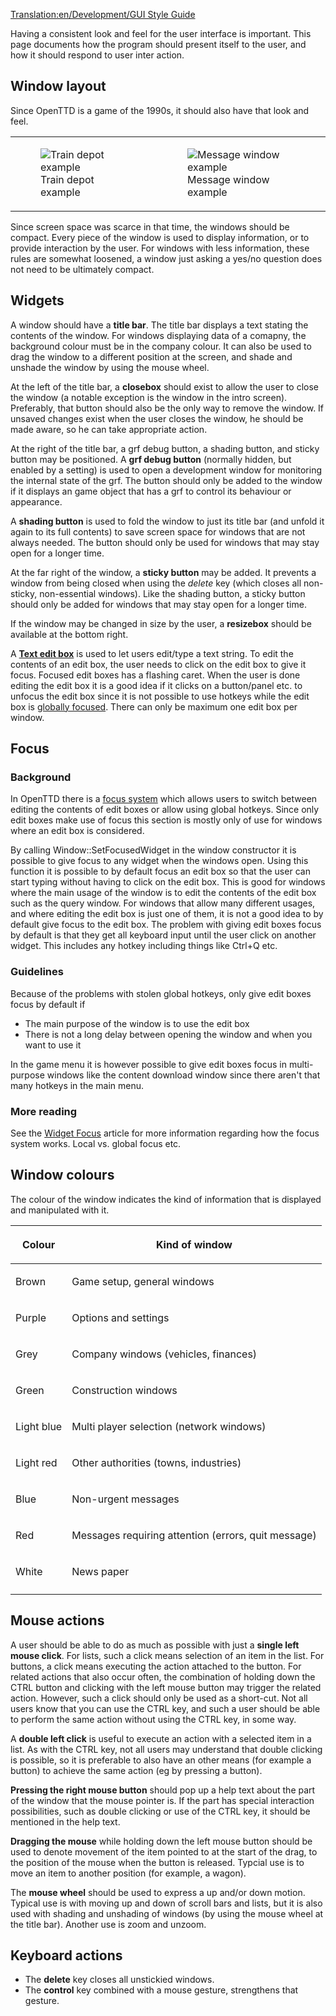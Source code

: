 [[Translation:en/Development/GUI Style Guide]]
{{en/Incomplete}}

Having a consistent look and feel for the user interface is important.
This page documents how the program should present itself to the user, and how it should respond to user inter action.

== Window layout ==
Since OpenTTD is a game of the 1990s, it should also have that look and feel.

{|
| [[File:en/Development/Train depot example.png|frame|Train depot example]] || [[File:en/Development/Manufacturer offer.png|frame|Message window example]]
|}

Since screen space was scarce in that time, the windows should be compact. Every piece of the window is used to display information, or to provide
interaction by the user. For windows with less information, these rules are somewhat loosened, a window just asking a yes/no question does not need to be ultimately compact.

== Widgets ==
A window should have a '''title bar'''. The title bar displays a text stating the contents of the window. For windows displaying data of a comapny, the background colour must be in the company colour. It can also be used to drag the window to a different position at the screen, and shade and unshade the window by using the mouse wheel.

At the left of the title bar, a '''closebox''' should exist to allow the user to close the window (a notable exception is the window in the intro screen). Preferably, that button should also be the only way to remove the window. If unsaved changes exist when the user closes the window, he should be made aware, so he can take appropriate action.

At the right of the title bar, a grf debug button, a shading button, and sticky button may be positioned.
A '''grf debug button''' (normally hidden, but enabled by a setting) is used to open a development window for monitoring the internal state of the grf. The button should only be added to the window if it displays an game object that has a grf to control its behaviour or appearance.

A '''shading button''' is used to fold the window to just its title bar (and unfold it again to its full contents) to save screen space for windows that are not always needed. The button should only be used for windows that may stay open for a longer time.

At the far right of the window, a '''sticky button''' may be added. It prevents a window from being closed when using the ''delete'' key (which closes all non-sticky, non-essential windows). Like the shading button, a sticky button should only be added for windows that may stay open for a longer time.

If the window may be changed in size by the user, a '''resizebox''' should be available at the bottom right.

A '''[[en/Archive/Source/OpenTTDDevBlackBook/Window/TextEdit|Text edit box]]''' is used to let users edit/type a text string. To edit the contents of an edit box, the user needs to click on the edit box to give it focus. Focused edit boxes has a flashing caret. When the user is done editing the edit box it is a good idea if it clicks on a button/panel etc. to unfocus the edit box since it is not possible to use hotkeys while the edit box is [[en/Archive/Source/OpenTTDDevBlackBook/Window/WidgetFocus#focus-levels|globally focused]]. There can only be maximum one edit box per window.

{{en/Todo|panels, buttons}}

== Focus ==
=== Background ===
In OpenTTD there is a [[en/Archive/Source/OpenTTDDevBlackBook/Window/WidgetFocus|focus system]] which allows users to switch between editing the contents of edit boxes or allow using global hotkeys. Since only edit boxes make use of focus this section is mostly only of use for windows where an edit box is considered.

By calling Window::SetFocusedWidget in the window constructor it is possible to give focus to any widget when the windows open. Using this function it is possible to by default focus an edit box so that the user can start typing without having to click on the edit box. This is good for windows where the main usage of the window is to edit the contents of the edit box such as the query window. For windows that allow many different usages, and where editing the edit box is just one of them, it is not a good idea to by default give focus to the edit box. The problem with giving edit boxes focus by default is that they get all keyboard input until the user click on another widget. This includes any hotkey including things like Ctrl+Q etc. 

=== Guidelines ===
Because of the problems with stolen global hotkeys, only give edit boxes focus by default if
* The main purpose of the window is to use the edit box
* There is not a long delay between opening the window and when you want to use it

In the game menu it is however possible to give edit boxes focus in multi-purpose windows like the content download window since there aren't that many hotkeys in the main menu.

=== More reading ===
See the [[en/Archive/Source/OpenTTDDevBlackBook/Window/WidgetFocus|Widget Focus]] article for more information regarding how the focus system works. Local vs. global focus etc.

== Window colours ==
The colour of the window indicates the kind of information that is displayed and manipulated with it.

{| class="wikitable" border="1" style="margin: 1em auto 1em auto"
|-
! Colour     !! Kind of window
|-
| Brown      || Game setup, general windows
|-
| Purple     || Options and settings
|-
| Grey       || Company windows (vehicles, finances)
|-
| Green      || Construction windows
|-
| Light blue || Multi player selection (network windows)
|-
| Light red  || Other authorities (towns, industries)
|-
| Blue       || Non-urgent messages
|-
| Red        || Messages requiring attention (errors, quit message)
|-
| White      || News paper
|-
|}

== Mouse actions ==
A user should be able to do as much as possible with just a '''single left mouse click'''. For lists, such a click means selection of an item in the
list. For buttons, a click means executing the action attached to the button. For related actions that also occur often, the combination of holding down the CTRL button and clicking with the left mouse button may trigger the related action.
However, such a click should only be used as a short-cut. Not all users know that you can use the CTRL key, and such a user should be able to perform the same action without using the CTRL key, in some way.

A '''double left click''' is useful to execute an action with a selected item in a list. As with the CTRL key, not all users may understand that double clicking is possible, so it is preferable to also have an other means (for example a button) to achieve the same action (eg by pressing a button).

'''Pressing the right mouse button''' should pop up a help text about the part of the window that the mouse pointer is. If the part has special interaction possibilities, such as double clicking or use of the CTRL key, it should be mentioned in the help text.

'''Dragging the mouse''' while holding down the left mouse button should be used to denote movement of the item pointed to at the start of the drag, to the position of the mouse when the button is released. Typcial use is to move an item to another position (for example, a wagon).

The '''mouse wheel''' should be used to express a up and/or down motion. Typical use is with moving up and down of scroll bars and lists, but it is also used with shading and unshading of windows (by using the mouse wheel at the title bar).
Another use is zoom and unzoom.

== Keyboard actions ==

* The '''delete''' key closes all unstickied windows.
* The '''control''' key combined with a mouse gesture, strengthens that gesture.